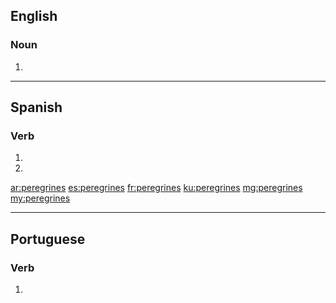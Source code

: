 ==English==

===Noun===
{{head|en|plural}}

# {{plural of|peregrine|lang=en}}

----

==Spanish==
 
===Verb===
{{es-verb-form|peregrinar}}
 
# {{es-verb form of|ending=ar|mood=imperative|sense=negative|pers=2|formal=no|number=singular|peregrinar}}
# {{es-verb form of|ending=ar|mood=subjunctive|tense=present|pers=2|formal=no|number=singular|peregrinar}}

[[ar:peregrines]]
[[es:peregrines]]
[[fr:peregrines]]
[[ku:peregrines]]
[[mg:peregrines]]
[[my:peregrines]]

----
==Portuguese==

===Verb===
{{pt-verb-form}}
# {{pt-verb-form-of|peregrinar}}
{{rfc-auto}}